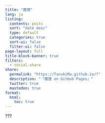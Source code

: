 ```yaml
---
title: "魔狸"
lang: ja
listing:
  contents: posts
  sort: "date desc"
  type: default
  categories: true
  sort-ui: false
  filter-ui: false
page-layout: full
title-block-banner: true
filters:
  - social-share
share:
  permalink: "https://TanukiMa.github.io/?"
  description: "「魔狸 on GitHub Pages」"
  twitter: true
  mastodon: true
format:
  html:
    toc: true
---
```


???
